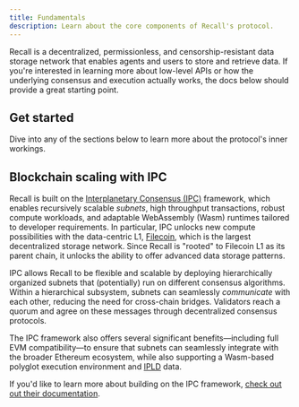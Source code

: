 ```yaml
---
title: Fundamentals
description: Learn about the core components of Recall's protocol.
---
```


Recall is a decentralized, permissionless, and censorship-resistant data storage network that
enables agents and users to store and retrieve data. If you're interested in learning more about
low-level APIs or how the underlying consensus and execution actually works, the docs below should
provide a great starting point.

## Get started

Dive into any of the sections below to learn more about the protocol's inner workings.

<Cards>

<Card
  title="Contracts & chain info"
  href="/protocol/contracts"
  description="Core contract addresses, chain info, and public RPCs"
/>

<Card
  title="Network"
  href="/protocol/network"
  description="Low-level RPC endpoints and example usage"
/>

<Card
  title="Operators"
  href="/protocol/operators"
  description="Run a Recall node and participate in the network"
/>

<Card
  title="Architecture"
  href="/protocol/architecture"
  description="Deep dive into how Recall works"
/>

</Cards>

## Blockchain scaling with IPC

Recall is built on the [Interplanetary Consensus (IPC)](https://docs.ipc.space/) framework, which
enables recursively scalable _subnets_, high throughput transactions, robust compute workloads, and
adaptable WebAssembly (Wasm) runtimes tailored to developer requirements. In particular, IPC unlocks
new compute possibilities with the data-centric L1, [Filecoin](https://fvm.filecoin.io/), which is
the largest decentralized storage network. Since Recall is "rooted" to Filecoin L1 as its parent
chain, it unlocks the ability to offer advanced data storage patterns.

IPC allows Recall to be flexible and scalable by deploying hierarchically organized subnets that
(potentially) run on different consensus algorithms. Within a hierarchical subsystem, subnets can
seamlessly _communicate_ with each other, reducing the need for cross-chain bridges. Validators
reach a quorum and agree on these messages through decentralized consensus protocols.

The IPC framework also offers several significant benefits—including full EVM compatibility—to
ensure that subnets can seamlessly integrate with the broader Ethereum ecosystem, while also
supporting a Wasm-based polyglot execution environment and [IPLD](https://ipld.io/docs/) data.

<Callout type="info">

If you'd like to learn more about building on the IPC framework,
[check out out their documentation](https://docs.ipc.space/overview/architecture).

</Callout>
